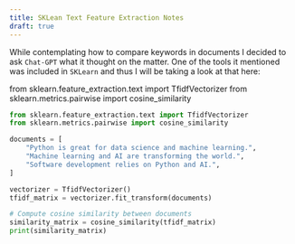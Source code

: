 ```yaml
---
title: SKLean Text Feature Extraction Notes
draft: true
---
```


While contemplating how to compare keywords in documents I decided to ask
`Chat-GPT` what it thought on the matter. One of the tools it mentioned
was included in `SKLearn` and thus I will be taking a look at that here:

from sklearn.feature_extraction.text import TfidfVectorizer
from sklearn.metrics.pairwise import cosine_similarity

```python
from sklearn.feature_extraction.text import TfidfVectorizer
from sklearn.metrics.pairwise import cosine_similarity

documents = [
    "Python is great for data science and machine learning.",
    "Machine learning and AI are transforming the world.",
    "Software development relies on Python and AI.",
]

vectorizer = TfidfVectorizer()
tfidf_matrix = vectorizer.fit_transform(documents)

# Compute cosine similarity between documents
similarity_matrix = cosine_similarity(tfidf_matrix)
print(similarity_matrix)
```
